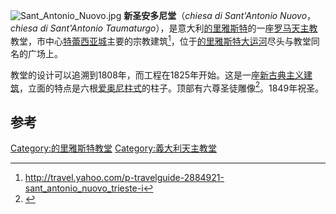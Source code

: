 [[File:Sant_Antonio_Nuovo.jpg|right]]
'''新圣安多尼堂'''（''chiesa di Sant'Antonio Nuovo''，''chiesa di Sant'Antonio Taumaturgo''），是意大利[[的里雅斯特|的里雅斯特]]的一座[[罗马天主教|罗马天主教]]教堂，市中心[[特蕾西亚城_(的里雅斯特)|特蕾西亚城]]主要的宗教建筑<ref>http://travel.yahoo.com/p-travelguide-2884921-sant_antonio_nuovo_trieste-i</ref>，位于[[的里雅斯特大运河|的里雅斯特大运河]]尽头与教堂同名的广场上。

教堂的设计可以追溯到1808年，而工程在1825年开始。这是一座[[新古典主义建筑|新古典主义建筑]]，立面的特点是六根[[爱奥尼柱式|爱奥尼柱式]]的柱子。顶部有六尊圣徒雕像<ref>{{Cite web |url=http://www.retecivica.trieste.it/triestecultura/new/itinerari/religiosi/default.asp?pagina=santonio |title=存档副本 |access-date=2012-03-01 |archive-date=2014-08-20 |archive-url=https://web.archive.org/web/20140820184606/http://www.retecivica.trieste.it/triestecultura/new/itinerari/religiosi/default.asp?pagina=santonio |dead-url=no }}</ref>。1849年祝圣。

== 参考 ==
<references/>

[[Category:的里雅斯特教堂|Category:的里雅斯特教堂]]
[[Category:義大利天主教堂|Category:義大利天主教堂]]